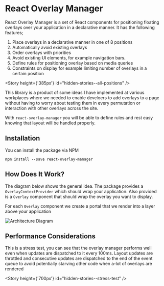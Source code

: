 


<Meta title="Documentation/Introduction" />

# React Overlay Manager



React Overlay Manager is a set of React components for positioning floating overlays over your application
in a declarative manner. It has the following features;

1. Place overlays in a declarative manner in one of 8 positions
2. Automatically avoid existing overlays
3. Order overlays with priorities
4. Avoid existing UI elements, for example navigation bars.
5. Define rules for positioning overlay based on media queries
6. Constraints on display for example limiting number of overlays in a certain position

<Story height={'385px'} id="hidden-stories--all-positions" />

This library is a product of some ideas I have implemented at various workplaces where we needed
to enable develoers to add overlays to a page without having to worry about testing them
in every permutation or interaction with other overlays across the site.

With `react-overlay-manager` you will be able to define rules and rest easy knowing that layout will be
handled properly.

## Installation

You can install the package via NPM

`npm install --save react-overlay-manager`

## How Does It Work?

The diagram below shows the general idea. The package provides a `OverlayContextProvider` which
should wrap your application. Also provided is a `Overlay` component that should wrap the
overlay you want to display.

For each `Overlay` component we create a portal that we render into a layer above your application

![Architecture Diagram](https://i.imgur.com/iCPFcnM.png)



## Performance Considerations
This is a stress test, you can see that the overlay manager performs
well even when updates are dispatched to it every 100ms. Layout updates are throttled
and consecutive updates are dispatched to the end of the event queue to avoid potentially
starving other code when a-lot of overlays are rendered

<Story height={'700px'} id="hidden-stories--stress-test" />




